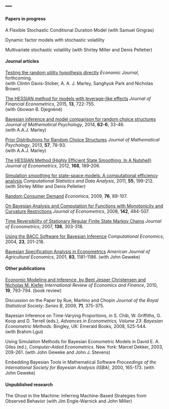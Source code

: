 ---
---

#### Papers in progress

A Flexible Stochastic Conditional Duration Model
(with Samuel Gingras)

Dynamic factor models with stochastic volatility

Multivariate stochastic volatility
(with Shirley Miller and Denis Pelletier)

#### Journal articles

[Testing the random utility hypothesis directly](./papers/McCaDaviMarlParkBrow.pdf)
*Economic Journal*, forthcoming.  
(with Clintin Davis-Stober, A. A. J. Marley, Sanghyuk Park and Nicholas Brown)

[The HESSIAN method for models with leverage-like effects](./papers/DjegMcCa14.pdf)
*Journal of Financial Econometrics*, 2015,
**13**, 722-755.  
(with Gbowan B. Djegnéné)

[Bayesian inference and model comparison for random choice structures](./papers/McCaMarl_JMP_14.pdf)
*Journal of Mathematical Psychology*, 2014,
**62-6**, 33-46.  
(with A.A.J. Marley)

[Prior Distributions for Random Choice Structures](./papers/McCaMarl_JMP_13.pdf)
*Journal of Mathematical Psychology*, 2013,
**57**, 78-93.  
(with A.A.J. Marley)

[The HESSIAN Method (Highly Efficient State Smoothing, In A Nutshell)](./papers/McCa_JEconometrics_12.pdf)
*Journal of Econometrics*, 2012,
**168**, 189-206.

[Simulation smoothing for state-space models: A computational efficiency analysis](./papers/McCaMillPell_CSDA_11.pdf)
*Computational Statistics and Data Analysis*, 2011,
**55**, 199-212.  
(with Shirley Miller and Denis Pelletier)

[Random Consumer Demand](./papers/McCa_Economica_09.pdf)
*Economica*, 2009,
**76**, 89-107.
 
[On Bayesian Analysis and Computation for Functions with Monotonicity and Curvature Restrictions](./papers/McCa_JEconometrics_08.pdf)
*Journal of Econometrics*, 2008,
**142**, 484-507.

[Time Reversibility of Stationary Regular Finite State Markov Chains](./papers/McCa_JEconometrics_07.pdf)
*Journal of Econometrics*, 2007,
**136**, 303-318.

[Using the BACC Software for Bayesian Inference](./papers/McCa_CompEcon_04.pdf)
*Computational Economics*, 2004,
**23**, 201-218.

[Bayesian Specification Analysis in Econometrics](./papers/GeweMcCa_AJAE_01.pdf)
*American Journal of Agricultural Economics*, 2001,
**83**, 1181-1186. (with John Geweke)

#### Other publications

[Economic Modeling and Inference, by Bent Jesper Christensen and Nicholas M. Kiefer](./papers/McCa_IREF_10.pdf)
*International Review of Economics and Finance*, 2010,
**19**, 793-794.
(book review)

Discussion on the Paper by Rue, Martino and Chopin
*Journal of the Royal Statistical Society: Series B*, 2009,
**71**, 375-375.

Bayesian Inference on Time-Varying Proportions,
in S. Chib, W. Griffiths, G. Koop and D. Terrell (eds.),
*Advances in Econometrics, Volume 23: Bayesian Econometric Methods*.
Bingley, UK: Emerald Books, 2008, 525-544.  
(with Brahim Lgui)

Using Simulation Methods for Bayesian Econometric Models
in  David E. A. Giles (ed.),
*Computer-Aided Econometrics*.
New York: Marcel Dekker, 2003, 209-261. (with John Geweke and John J. Stevens)

Embedding Bayesian Tools in Mathematical Software
*Proceedings of the International Society for Bayesian Analysis (ISBA)*, 2000, 165-173.
(with John Geweke)

#### Unpublished research

The Ghost in the Machine: Inferring Machine-Based Strategies from Observed Behavior
(with Jim Engle-Warnick and John Miller)
